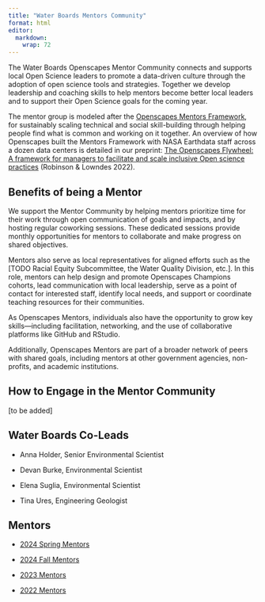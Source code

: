 ```yaml
---
title: "Water Boards Mentors Community"
format: html
editor: 
  markdown: 
    wrap: 72
---
```


The Water Boards Openscapes Mentor Community connects and supports local
Open Science leaders to promote a data-driven culture through the
adoption of open science tools and strategies. Together we develop
leadership and coaching skills to help mentors become better local
leaders and to support their Open Science goals for the coming year.

The mentor group is modeled after the [Openscapes Mentors
Framework](https://openscapes.github.io/approach-guide/mentors-framework),
for sustainably scaling technical and social skill-building through
helping people find what is common and working on it together. An
overview of how Openscapes built the Mentors Framework with NASA
Earthdata staff across a dozen data centers is detailed in our preprint:
[The Openscapes Flywheel: A framework for managers to facilitate and
scale inclusive Open science
practices](https://eartharxiv.org/repository/view/4560/) (Robinson &
Lowndes 2022).

## Benefits of being a Mentor

We support the Mentor Community by helping mentors prioritize time for
their work through open communication of goals and impacts, and by
hosting regular coworking sessions. These dedicated sessions provide
monthly opportunities for mentors to collaborate and make progress on
shared objectives.

Mentors also serve as local representatives for aligned efforts such as
the \[TODO Racial Equity Subcommittee, the Water Quality Division,
etc.\]. In this role, mentors can help design and promote Openscapes
Champions cohorts, lead communication with local leadership, serve as a
point of contact for interested staff, identify local needs, and support
or coordinate teaching resources for their communities.

As Openscapes Mentors, individuals also have the opportunity to grow key
skills—including facilitation, networking, and the use of collaborative
platforms like GitHub and RStudio.

Additionally, Openscapes Mentors are part of a broader network of peers
with shared goals, including mentors at other government agencies,
non-profits, and academic institutions.

## How to Engage in the Mentor Community

\[to be added\]

## Water Boards Co-Leads

-   Anna Holder, Senior Environmental Scientist

-   Devan Burke, Environmental Scientist

-   Elena Suglia, Environmental Scientist

-   Tina Ures, Engineering Geologist

## Mentors

-   [2024 Spring
    Mentors](https://github.com/Openscapes/2024-swrcb-spring)

-   [2024 Fall Mentors](https://github.com/Openscapes/2024-swrcb-fall)

-   [2023 Mentors](https://github.com/Openscapes/2023-swrcb)

-   [2022 Mentors](https://github.com/Openscapes/2022-swrcb)
